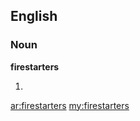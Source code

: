 ==English==

===Noun===
'''firestarters'''

# {{plural of|[[firestarter]]}}

[[ar:firestarters]]
[[my:firestarters]]